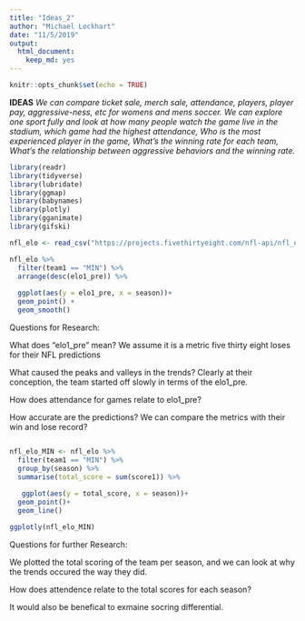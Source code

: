 ```yaml
---
title: "Ideas_2"
author: "Michael Lockhart"
date: "11/5/2019"
output: 
  html_document:
    keep_md: yes
---
```


```r
knitr::opts_chunk$set(echo = TRUE)
```
**IDEAS**
*We can compare ticket sale, merch sale, attendance, players, player pay, aggressive-ness, etc for womens and mens soccer.*
*We can explore one sport fully and look at how many people watch the game live in the stadium, which game had the highest attendance, Who is the most experienced player in the game, What’s the winning rate for each team, What’s the relationship between aggressive behaviors and the winning rate.*
```r
library(readr)
library(tidyverse)
library(lubridate)
library(ggmap)
library(babynames)
library(plotly)
library(gganimate) 
library(gifski) 
```

```r
nfl_elo <- read_csv("https://projects.fivethirtyeight.com/nfl-api/nfl_elo.csv")
```

```r
nfl_elo %>% 
  filter(team1 == "MIN") %>% 
  arrange(desc(elo1_pre)) %>% 
  
  ggplot(aes(y = elo1_pre, x = season))+
  geom_point() +
  geom_smooth()
```

Questions for Research:

What does "elo1_pre" mean? We assume it is a metric five thirty eight loses for their NFL predictions

What caused the peaks and valleys in the trends? Clearly at their conception, the team started off slowly in terms of the elo1_pre.

How does attendance for games relate to elo1_pre?

How accurate are the predictions? We can compare the metrics with their win and lose record?

```r

```



```r
nfl_elo_MIN <- nfl_elo %>% 
  filter(team1 == "MIN") %>% 
  group_by(season) %>% 
  summarise(total_score = sum(score1)) %>% 
  
   ggplot(aes(y = total_score, x = season))+
  geom_point()+
  geom_line()
```
```r
ggplotly(nfl_elo_MIN)
```


Questions for further Research:

We plotted the total scoring of the team per season, and we can look at why the trends occured the way they did.

How does attendence relate to the total scores for each season?

It would also be benefical to exmaine socring differential. 



